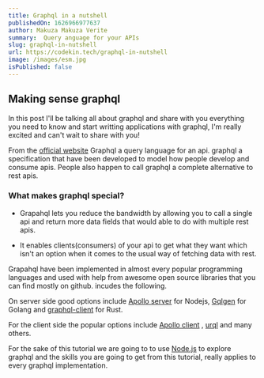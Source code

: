 ```yaml
---
title: Graphql in a nutshell
publishedOn: 1626966977637 
author: Makuza Makuza Verite
summary:  Query anguage for your APIs
slug: graphql-in-nutshell 
url: https://codekin.tech/graphql-in-nutshell
image: /images/esm.jpg
isPublished: false
---
```


## Making sense graphql

In this post I'll be talking all about graphql and share with you everything you need to know and start writting applications with graphql, I'm really excited and can't wait to share with you!



From the [official website](https://graphql.org/) Graphql a query language for an api. graphql a specification that have been developed to model how people develop and consume apis. People also happen to call graphql  a complete alternative to rest apis.

### What makes graphql special?

- Grapahql lets you reduce the bandwidth by allowing you to call a single api  and return more data fields that would able to do with multiple rest apis.

- It enables clients(consumers) of your api to get what they want which  isn't an option when it comes to the usual way of fetching data with rest.
 
Grapahql have been implemented in almost every popular programming languages and used with help from  awesome open source libraries that you can find mostly on github. incudes the following.


On server side good options include [Apollo server](https://github.com/apollographql/apollo-server) for Nodejs, [Gqlgen](https://github.com/99designs/gqlgen) for Golang and [graphql-client](https://github.com/graphql-rust/graphql-client) for Rust.


For the client side the popular options include [Apollo client](https://github.com/apollographql/apollo-client) , [urql](https://github.com/FormidableLabs/urql) and many others.

For the sake of this tutorial we are going to to use [Node.js](https://nodejs.org/en/) to explore graphql and the skills you are going to get from this tutorial, really applies to every graphql implementation.
